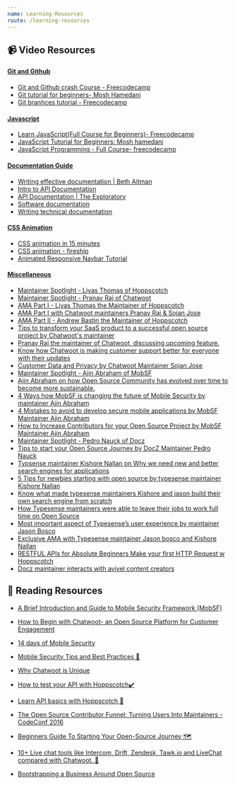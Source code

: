 ```yaml
---
name: Learning-Resources
route: /learning-resources
---
```


## 📹 Video Resources

<h4 align="left">
  <ins> Git and Github </ins>
</h4>

- [Git and Github crash Course - Freecodecamp](https://www.youtube.com/watch?v=RGOj5yH7evk&ab_channel=freeCodeCamp.org)
- [Git tutorial for beginners- Mosh Hamedani](https://www.youtube.com/watch?v=8JJ101D3knE&ab_channel=ProgrammingwithMosh)
- [Git branhces tutorial - Freecodecamp](https://www.youtube.com/watch?v=e2IbNHi4uCI&t=507s&ab_channel=freeCodeCamp.org)

<h4 align="left">
  <ins> Javascript </ins>
</h4>

- [Learn JavaScript(Full Course for Beginners)- Freecodecamp](https://www.youtube.com/watch?v=PkZNo7MFNFg&t=1s&ab_channel=freeCodeCamp.org)
- [JavaScript Tutorial for Beginners: Mosh hamedani](https://www.youtube.com/watch?v=W6NZfCO5SIk&ab_channel=ProgrammingwithMosh)
- [JavaScript Programming - Full Course- freecodecamp](https://www.youtube.com/watch?v=jS4aFq5-91M&ab_channel=freeCodeCamp.org)

<h4 align="left">
  <ins> Documentation Guide </ins>
</h4>

- [Writing effective documentation | Beth Aitman ](https://www.youtube.com/watch?v=R6zeikbTgVc&ab_channel=LeadDev)
- [Intro to API Documentation](https://www.youtube.com/watch?v=5pzhtrrtkXY&ab_channel=I%27dRatherBeWriting)
- [API Documentation | The Exploratory](https://www.youtube.com/watch?v=XNVo9WkCoak&ab_channel=Postman)
- [Software documentation](https://www.youtube.com/watch?v=ApqnZIWPw7s&ab_channel=TutorialsPoint%28India%29Ltd.)
- [Writing technical documentation](https://www.youtube.com/watch?v=d6Cs11AZqV4&ab_channel=TheDigitalLife)

<h4 align="left">
  <ins> CSS Animation </ins>
</h4>

- [CSS animation in 15 minutes](https://www.youtube.com/watch?v=YszONjKpgg4&ab_channel=WebDevSimplified)
- [CSS animation - fireship](https://www.youtube.com/watch?v=HZHHBwzmJLk&ab_channel=Fireship)
- [Animated Responsive Navbar Tutorial](https://www.youtube.com/watch?v=H4MkGzoACpQ&ab_channel=DevEd)

<h4 align="left">
  <ins> Miscellaneous </ins>
</h4>

- [Maintainer Spotlight - Liyas Thomas of Hoppscotch](https://www.youtube.com/watch?v=A5p2CcpyT24&ab_channel=Aviyel)
- [Maintainer Spotlight - Pranav Raj of Chatwoot](https://www.youtube.com/watch?v=Vu8P3CohqiE&ab_channel=Aviyel)
- [AMA Part I - Liyas Thomas the Maintainer of Hoppscotch](https://www.youtube.com/watch?v=qjfHD-LVQCM&ab_channel=Aviyel)
- [AMA Part I with Chatwoot maintainers Pranav Raj & Sojan Jose](https://www.youtube.com/watch?v=ociLeH_7Jus&ab_channel=Aviyel)
- [AMA Part II - Andrew Bastin the Maintainer of Hoppscotch](https://www.youtube.com/watch?v=WTp8KiRAbYk&ab_channel=Aviyel)
- [Tips to transform your SaaS product to a successful open source project by Chatwoot's maintainer](https://www.youtube.com/watch?v=n6EJO1DK__8&ab_channel=Aviyel)
- [Pranav Raj the maintainer of Chatwoot, discussing upcoming feature.](https://www.youtube.com/watch?v=tIfief4EBCQ&ab_channel=Aviyel)
- [Know how Chatwoot is making customer support better for everyone with their updates](https://www.youtube.com/watch?v=LE_rL5ynRA8&ab_channel=Aviyel)
- [Customer Data and Privacy by Chatwoot Maintainer Sojan Jose](https://www.youtube.com/watch?v=Gju_jh9eksk&ab_channel=Aviyel)
- [Maintainer Spotlight - Ajin Abraham of MobSF](https://www.youtube.com/watch?v=5bOkjho-IEs&ab_channel=Aviyel)
- [Ajin Abraham on how Open Source Community has evolved over time to become more sustainable.](https://www.youtube.com/watch?v=Kwljfe3oygQ&ab_channel=Aviyel)
- [4 Ways how MobSF is changing the future of Mobile Security by maintainer Ajin Abraham](https://www.youtube.com/watch?v=OfedEtN_Ghk&ab_channel=Aviyel)
- [4 Mistakes to avoid to develop secure mobile applications by MobSF Maintainer Ajin Abraham](https://www.youtube.com/watch?v=HdKUCmN5zlE&ab_channel=Aviyel)
- [How to Increase Contributors for your Open Source Project by MobSF Maintainer Ajin Abraham](https://www.youtube.com/watch?v=hntHzUN2gOM&ab_channel=Aviyel)
- [Maintainer Spotlight - Pedro Nauck of Docz](https://www.youtube.com/watch?v=B7IPwnGd7nQ&t=8s&ab_channel=Aviyel)
- [Tips to start your Open Source Journey by DocZ Maintainer Pedro Nauck](https://www.youtube.com/watch?v=QAnvAyI3chY&ab_channel=Aviyel)
- [Typsense maintainer Kishore Nallan on Why we need new and better search engines for applications](https://www.youtube.com/watch?v=i--wDK9ORyg&ab_channel=Aviyel)
- [5 Tips for newbies starting with open source by typesense maintainer Kishore Nallan](https://www.youtube.com/watch?v=keBWBuGlnuA&ab_channel=Aviyel)
- [Know what made typesense maintainers Kishore and jason build their own search engine from scratch](https://www.youtube.com/watch?v=iKjmkvbWCVI&ab_channel=Aviyel)
- [How Typesense maintainers were able to leave their jobs to work full time on Open Source](https://www.youtube.com/watch?v=ER8FDiCMPCY&ab_channel=Aviyel)
- [Most important aspect of Typesense’s user experience by maintainer Jason Bosco](https://www.youtube.com/watch?v=PKm_BNQjngE&ab_channel=Aviyel)
- [Exclusive AMA with Typesense maintainer Jason bosco and Kishore Nallan](https://www.youtube.com/watch?v=1CNpJPJ0uAA)
- [RESTFUL APIs for Absolute Beginners Make your first HTTP Request w Hoppscotch](https://www.youtube.com/watch?v=JCkMvLa-Rlc)
- [Docz maintainer interacts with aviyel content creators](https://www.youtube.com/watch?v=HdwYJEVeVbA&ab_channel=Aviyel)

## 📰 Reading Resources

- [A Brief Introduction and Guide to Mobile Security Framework (MobSF)](https://aviyel.com/post/643/a-brief-introduction-and-guide-to-mobile-security-framework-mobsf)

- [How to Begin with Chatwoot- an Open Source Platform for Customer Engagement](https://aviyel.com/post/751/how-to-begin-with-chatwoot-an-open-source-platform-for-customer-engagement)

- [14 days of Mobile Security](https://aviyel.com/post/333/14-days-of-mobile-security)
- [Mobile Security Tips and Best Practices 📱](https://aviyel.com/post/583/mobile-security-tips-and-best-practices)
- [Why Chatwoot is Unique](https://aviyel.com/post/232/why-chatwoot-is-unique)
- [How to test your API with Hoppscotch✔️](https://aviyel.com/post/206/how-to-test-your-api-with-hoppscotch)
- [Learn API basics with Hoppscotch 🚀](https://aviyel.com/post/162/learn-api-basics-with-hoppscotch)
- [The Open Source Contributor Funnel: Turning Users Into Maintainers - CodeConf 2016](https://aviyel.com/post/9/the-open-source-contributor-funnel-turning-users-into-maintainers-codeconf-2016)
- [Beginners Guide To Starting Your Open-Source Journey 🗺️](https://aviyel.com/post/180/beginners-guide-to-starting-your-open-source-journey)
- [10+ Live chat tools like Intercom, Drift, Zendesk, Tawk.io and LiveChat compared with Chatwoot. 💬](https://aviyel.com/post/379/10-live-chat-tools-like-intercom-drift-zendesk-tawk-io-and-livechat-compared-with-chatwoot)

- [Bootstrapping a Business Around Open Source](https://aviyel.com/post/25/bootstrapping-a-business-around-open-source)
